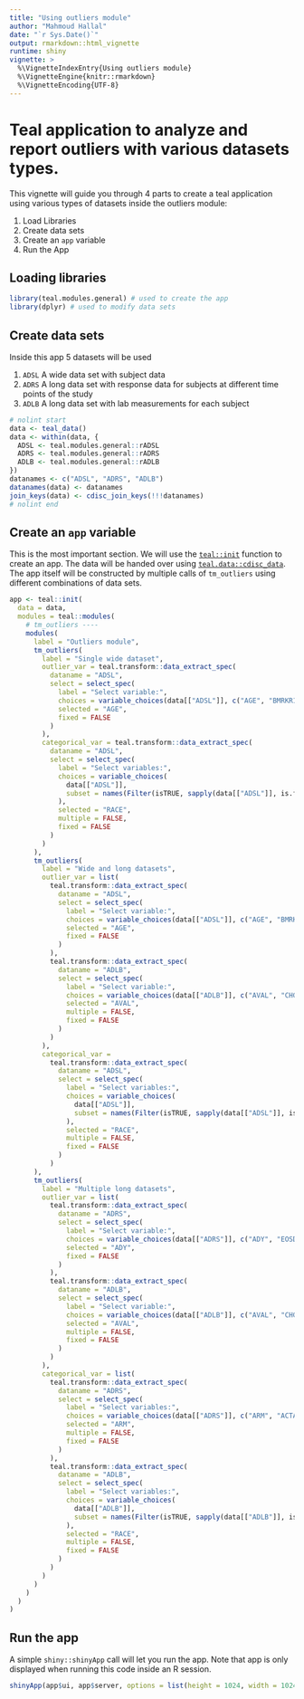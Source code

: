 ```yaml
---
title: "Using outliers module"
author: "Mahmoud Hallal"
date: "`r Sys.Date()`"
output: rmarkdown::html_vignette
runtime: shiny
vignette: >
  %\VignetteIndexEntry{Using outliers module}
  %\VignetteEngine{knitr::rmarkdown}
  %\VignetteEncoding{UTF-8}
---
```


# Teal application to analyze and report outliers with various datasets types.

This vignette will guide you through 4 parts to create a teal application using
various types of datasets inside the outliers module:

1. Load Libraries
2. Create data sets
3. Create an `app` variable
4. Run the App

## Loading libraries

```r
library(teal.modules.general) # used to create the app
library(dplyr) # used to modify data sets
```

## Create data sets

Inside this app 5 datasets will be used

1. `ADSL` A wide data set with subject data
2. `ADRS` A long data set with response data for subjects at different time points of the study
3. `ADLB` A long data set with lab measurements for each subject

```r
# nolint start
data <- teal_data()
data <- within(data, {
  ADSL <- teal.modules.general::rADSL
  ADRS <- teal.modules.general::rADRS
  ADLB <- teal.modules.general::rADLB
})
datanames <- c("ADSL", "ADRS", "ADLB")
datanames(data) <- datanames
join_keys(data) <- cdisc_join_keys(!!!datanames)
# nolint end
```

## Create an `app` variable

This is the most important section. We will use the [`teal::init`](https://insightsengineering.github.io/teal/reference/init) function to
create an app. The data will be handed over using [`teal.data::cdisc_data`](https://insightsengineering.github.io/teal.data/reference/cdisc_data). The app
itself will be constructed by multiple calls of `tm_outliers` using different
combinations of data sets.

```r
app <- teal::init(
  data = data,
  modules = teal::modules(
    # tm_outliers ----
    modules(
      label = "Outliers module",
      tm_outliers(
        label = "Single wide dataset",
        outlier_var = teal.transform::data_extract_spec(
          dataname = "ADSL",
          select = select_spec(
            label = "Select variable:",
            choices = variable_choices(data[["ADSL"]], c("AGE", "BMRKR1")),
            selected = "AGE",
            fixed = FALSE
          )
        ),
        categorical_var = teal.transform::data_extract_spec(
          dataname = "ADSL",
          select = select_spec(
            label = "Select variables:",
            choices = variable_choices(
              data[["ADSL"]],
              subset = names(Filter(isTRUE, sapply(data[["ADSL"]], is.factor)))
            ),
            selected = "RACE",
            multiple = FALSE,
            fixed = FALSE
          )
        )
      ),
      tm_outliers(
        label = "Wide and long datasets",
        outlier_var = list(
          teal.transform::data_extract_spec(
            dataname = "ADSL",
            select = select_spec(
              label = "Select variable:",
              choices = variable_choices(data[["ADSL"]], c("AGE", "BMRKR1")),
              selected = "AGE",
              fixed = FALSE
            )
          ),
          teal.transform::data_extract_spec(
            dataname = "ADLB",
            select = select_spec(
              label = "Select variable:",
              choices = variable_choices(data[["ADLB"]], c("AVAL", "CHG2")),
              selected = "AVAL",
              multiple = FALSE,
              fixed = FALSE
            )
          )
        ),
        categorical_var =
          teal.transform::data_extract_spec(
            dataname = "ADSL",
            select = select_spec(
              label = "Select variables:",
              choices = variable_choices(
                data[["ADSL"]],
                subset = names(Filter(isTRUE, sapply(data[["ADSL"]], is.factor)))
              ),
              selected = "RACE",
              multiple = FALSE,
              fixed = FALSE
            )
          )
      ),
      tm_outliers(
        label = "Multiple long datasets",
        outlier_var = list(
          teal.transform::data_extract_spec(
            dataname = "ADRS",
            select = select_spec(
              label = "Select variable:",
              choices = variable_choices(data[["ADRS"]], c("ADY", "EOSDY")),
              selected = "ADY",
              fixed = FALSE
            )
          ),
          teal.transform::data_extract_spec(
            dataname = "ADLB",
            select = select_spec(
              label = "Select variable:",
              choices = variable_choices(data[["ADLB"]], c("AVAL", "CHG2")),
              selected = "AVAL",
              multiple = FALSE,
              fixed = FALSE
            )
          )
        ),
        categorical_var = list(
          teal.transform::data_extract_spec(
            dataname = "ADRS",
            select = select_spec(
              label = "Select variables:",
              choices = variable_choices(data[["ADRS"]], c("ARM", "ACTARM")),
              selected = "ARM",
              multiple = FALSE,
              fixed = FALSE
            )
          ),
          teal.transform::data_extract_spec(
            dataname = "ADLB",
            select = select_spec(
              label = "Select variables:",
              choices = variable_choices(
                data[["ADLB"]],
                subset = names(Filter(isTRUE, sapply(data[["ADLB"]], is.factor)))
              ),
              selected = "RACE",
              multiple = FALSE,
              fixed = FALSE
            )
          )
        )
      )
    )
  )
)
```
## Run the app

A simple `shiny::shinyApp` call will let you run the app. 
Note that app is only displayed when running this code inside an R session.  

```r
shinyApp(app$ui, app$server, options = list(height = 1024, width = 1024))
```
